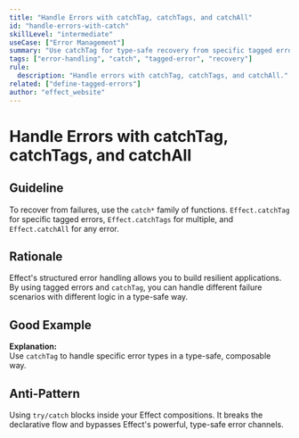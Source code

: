 ```yaml
---
title: "Handle Errors with catchTag, catchTags, and catchAll"
id: "handle-errors-with-catch"
skillLevel: "intermediate"
useCase: ["Error Management"]
summary: "Use catchTag for type-safe recovery from specific tagged errors, and catchAll to recover from any possible failure."
tags: ["error-handling", "catch", "tagged-error", "recovery"]
rule:
  description: "Handle errors with catchTag, catchTags, and catchAll."
related: ["define-tagged-errors"]
author: "effect_website"
---
```


# Handle Errors with catchTag, catchTags, and catchAll

## Guideline

To recover from failures, use the `catch*` family of functions.
`Effect.catchTag` for specific tagged errors, `Effect.catchTags` for multiple,
and `Effect.catchAll` for any error.

## Rationale

Effect's structured error handling allows you to build resilient applications.
By using tagged errors and `catchTag`, you can handle different failure
scenarios with different logic in a type-safe way.

## Good Example

<Example path="./src/handle-errors-with-catch.ts" />

**Explanation:**  
Use `catchTag` to handle specific error types in a type-safe, composable way.

## Anti-Pattern

Using `try/catch` blocks inside your Effect compositions. It breaks the
declarative flow and bypasses Effect's powerful, type-safe error channels.
